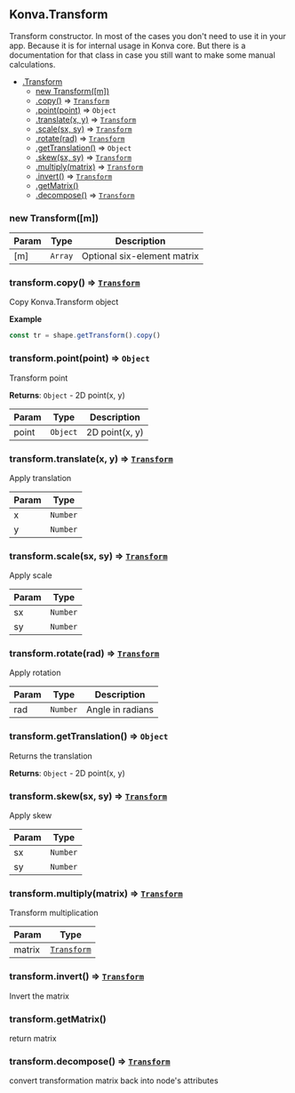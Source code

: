 <a name="Konva.Transform"></a>

## Konva.Transform
Transform constructor.
In most of the cases you don't need to use it in your app. Because it is for internal usage in Konva core.
But there is a documentation for that class in case you still want
to make some manual calculations.


* [.Transform](#Konva.Transform)
    * [new Transform([m])](#new_Konva.Transform_new)
    * [.copy()](#Konva.Transform+copy) ⇒ [<code>Transform</code>](#Konva.Transform)
    * [.point(point)](#Konva.Transform+point) ⇒ <code>Object</code>
    * [.translate(x, y)](#Konva.Transform+translate) ⇒ [<code>Transform</code>](#Konva.Transform)
    * [.scale(sx, sy)](#Konva.Transform+scale) ⇒ [<code>Transform</code>](#Konva.Transform)
    * [.rotate(rad)](#Konva.Transform+rotate) ⇒ [<code>Transform</code>](#Konva.Transform)
    * [.getTranslation()](#Konva.Transform+getTranslation) ⇒ <code>Object</code>
    * [.skew(sx, sy)](#Konva.Transform+skew) ⇒ [<code>Transform</code>](#Konva.Transform)
    * [.multiply(matrix)](#Konva.Transform+multiply) ⇒ [<code>Transform</code>](#Konva.Transform)
    * [.invert()](#Konva.Transform+invert) ⇒ [<code>Transform</code>](#Konva.Transform)
    * [.getMatrix()](#Konva.Transform+getMatrix)
    * [.decompose()](#Konva.Transform+decompose) ⇒ [<code>Transform</code>](#Konva.Transform)

<a name="new_Konva.Transform_new"></a>

### new Transform([m])

| Param | Type | Description |
| --- | --- | --- |
| [m] | <code>Array</code> | Optional six-element matrix |

<a name="Konva.Transform+copy"></a>

### transform.copy() ⇒ [<code>Transform</code>](#Konva.Transform)
Copy Konva.Transform object

**Example**  
```js
const tr = shape.getTransform().copy()
```
<a name="Konva.Transform+point"></a>

### transform.point(point) ⇒ <code>Object</code>
Transform point

**Returns**: <code>Object</code> - 2D point(x, y)  

| Param | Type | Description |
| --- | --- | --- |
| point | <code>Object</code> | 2D point(x, y) |

<a name="Konva.Transform+translate"></a>

### transform.translate(x, y) ⇒ [<code>Transform</code>](#Konva.Transform)
Apply translation


| Param | Type |
| --- | --- |
| x | <code>Number</code> | 
| y | <code>Number</code> | 

<a name="Konva.Transform+scale"></a>

### transform.scale(sx, sy) ⇒ [<code>Transform</code>](#Konva.Transform)
Apply scale


| Param | Type |
| --- | --- |
| sx | <code>Number</code> | 
| sy | <code>Number</code> | 

<a name="Konva.Transform+rotate"></a>

### transform.rotate(rad) ⇒ [<code>Transform</code>](#Konva.Transform)
Apply rotation


| Param | Type | Description |
| --- | --- | --- |
| rad | <code>Number</code> | Angle in radians |

<a name="Konva.Transform+getTranslation"></a>

### transform.getTranslation() ⇒ <code>Object</code>
Returns the translation

**Returns**: <code>Object</code> - 2D point(x, y)  
<a name="Konva.Transform+skew"></a>

### transform.skew(sx, sy) ⇒ [<code>Transform</code>](#Konva.Transform)
Apply skew


| Param | Type |
| --- | --- |
| sx | <code>Number</code> | 
| sy | <code>Number</code> | 

<a name="Konva.Transform+multiply"></a>

### transform.multiply(matrix) ⇒ [<code>Transform</code>](#Konva.Transform)
Transform multiplication


| Param | Type |
| --- | --- |
| matrix | [<code>Transform</code>](#Konva.Transform) | 

<a name="Konva.Transform+invert"></a>

### transform.invert() ⇒ [<code>Transform</code>](#Konva.Transform)
Invert the matrix

<a name="Konva.Transform+getMatrix"></a>

### transform.getMatrix()
return matrix

<a name="Konva.Transform+decompose"></a>

### transform.decompose() ⇒ [<code>Transform</code>](#Konva.Transform)
convert transformation matrix back into node's attributes

